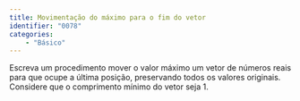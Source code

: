 ```yaml
---
title: Movimentação do máximo para o fim do vetor
identifier: "0078"
categories:
    - "Básico"
---
```


::: {.exercicio .avalia-algoritmo}
Escreva um procedimento mover o valor máximo um vetor de números reais para que ocupe a última posição, preservando todos os valores originais. Considere que o comprimento mínimo do vetor seja 1.
:::